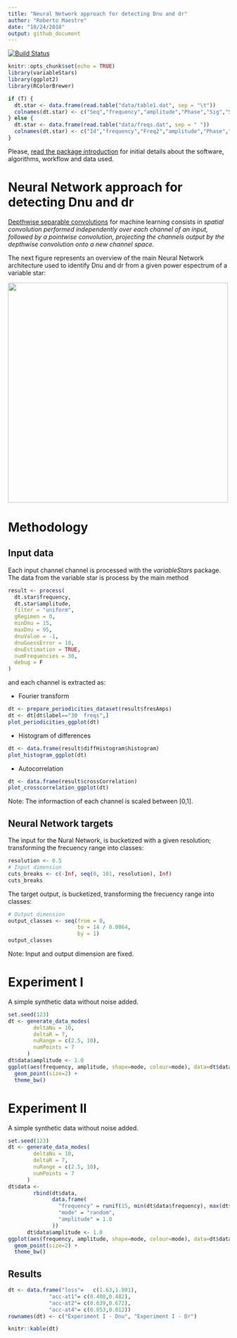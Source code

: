 ```yaml
---
title: "Neural Network approach for detecting Dnu and dr"
author: "Roberto Maestre"
date: "10/24/2018"
output: github_document
---
```



[![Build Status](https://travis-ci.org/rmaestre/variableStars.svg?branch=master)](https://travis-ci.org/rmaestre/variableStars)


```r
knitr::opts_chunk$set(echo = TRUE)
library(variableStars)
library(ggplot2)
library(RColorBrewer)
```



```r
if (T) {
  dt.star <- data.frame(read.table("data/table1.dat", sep = "\t"))
  colnames(dt.star) <- c("Seq","frequency","amplitude","Phase","Sig","S/N","rms","e_Freq","e_Amp","e_Phase")
} else {
  dt.star <- data.frame(read.table("data/freqs.dat", sep = " "))
  colnames(dt.star) <- c("Id","frequency","Freq2","amplitude","Phase","Sig", "S/N","rms", "e_Freq1","e_Amp","e_Phase")
}
```


Please, [read the package introduction](https://github.com/rmaestre/variableStars/blob/master/README.md) for initial details about the software, algorithms, workflow and data used.

Neural Network approach for detecting Dnu and dr
=================================================================

[Depthwise separable convolutions](https://arxiv.org/pdf/1610.02357.pdf) for machine learning consists in *spatial convolution performed independently over each channel of an input, followed by a pointwise convolution, projecting the channels output by the depthwise convolution onto a new channel space. *

The next figure represents an overview of the main Neural Network architecture used to identify Dnu and dr from a given power espectrum of a variable star:

<img src="https://raw.githubusercontent.com/rmaestre/variableStars/master/docs/figures/nn-approach.png" data-canonical-src="https://raw.githubusercontent.com/rmaestre/variableStars/master/docs/figures/nn-approach.png" width="500" />







Methodology
===============


Input data
-----------

Each input channel channel is processed with the *variableStars* package. The data from the variable star is process by the main method

```r
result <- process(
  dt.star$frequency,
  dt.star$amplitude,
  filter = "uniform",
  gRegimen = 0,
  minDnu = 15,
  maxDnu = 95,
  dnuValue = -1,
  dnuGuessError = 10,
  dnuEstimation = TRUE,
  numFrequencies = 30,
  debug = F
)
```

and each channel is extracted as:

* Fourier transform

```r
dt <- prepare_periodicities_dataset(result$fresAmps)
dt <- dt[dt$label=="30  freqs",]
plot_periodicities_ggplot(dt)
```

* Histogram of differences 

```r
dt <- data.frame(result$diffHistogram$histogram)
plot_histogram_ggplot(dt)
```

* Autocorrelation 

```r
dt <- data.frame(result$crossCorrelation)
plot_crosscorrelation_ggplot(dt)
```

Note: The informaction of each channel is scaled between [0,1].

Neural Network targets
-----------

The input for the Nural Network, is bucketized with a given resolution; transforming the frecuency range into classes:

```r
resolution <- 0.5
# Input dimension
cuts_breaks <- c(-Inf, seq(0, 101, resolution), Inf)
cuts_breaks
```

The target output, is bucketized, transforming the frecuency range into classes:

```r
# Output dimension
output_classes <- seq(from = 0,
                      to = 14 / 0.0864,
                      by = 1)
output_classes
```

Note: Input and output dimension are fixed.


Experiment I
===============

A simple synthetic data without noise added.

```r
set.seed(123)
dt <- generate_data_modes(
        deltaNu = 10,
        deltaR = 7,
        nuRange = c(2.5, 10),
        numPoints = 7
      )
dt$data$amplitude <- 1.0
ggplot(aes(frequency, amplitude, shape=mode, colour=mode), data=dt$data) +
  geom_point(size=2) +
  theme_bw()
```    
      
Experiment II
===============

A simple synthetic data without noise added.

```r
set.seed(123)
dt <- generate_data_modes(
        deltaNu = 10,
        deltaR = 7,
        nuRange = c(2.5, 10),
        numPoints = 7
      )
dt$data <-
        rbind(dt$data,
              data.frame(
                "frequency" = runif(15, min(dt$data$frequency), max(dt$data$frequency)),
                "mode" = "random",
                "amplitude" = 1.0
              ))
      dt$data$amplitude <- 1.0
ggplot(aes(frequency, amplitude, shape=mode, colour=mode), data=dt$data) +
  geom_point(size=2) +
  theme_bw()
```    



Results
---------------

```r
dt <- data.frame("loss"=   c(1.63,1.801),
             "acc-at1"= c(0.408,0.482),
             "acc-at2"= c(0.639,0.672),
             "acc-at4"= c(0.853,0.812))
rownames(dt) <- c("Experiment I - Dnu", "Experiment I - Dr")

knitr::kable(dt)
```

